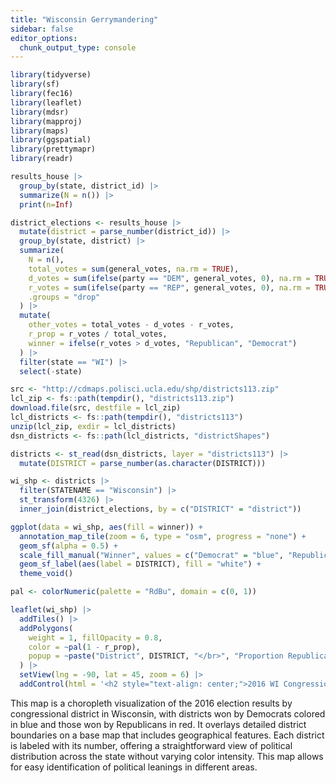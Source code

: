 ```yaml
---
title: "Wisconsin Gerrymandering"
sidebar: false
editor_options: 
  chunk_output_type: console
---
```


```r
library(tidyverse)
library(sf)
library(fec16)
library(leaflet)
library(mdsr)
library(mapproj)
library(maps)
library(ggspatial)
library(prettymapr)
library(readr)
```

```r
results_house |>
  group_by(state, district_id) |>
  summarize(N = n()) |>
  print(n=Inf)
```

```r
district_elections <- results_house |>
  mutate(district = parse_number(district_id)) |>
  group_by(state, district) |>
  summarize(
    N = n(), 
    total_votes = sum(general_votes, na.rm = TRUE),
    d_votes = sum(ifelse(party == "DEM", general_votes, 0), na.rm = TRUE),
    r_votes = sum(ifelse(party == "REP", general_votes, 0), na.rm = TRUE),
    .groups = "drop"
  ) |>
  mutate(
    other_votes = total_votes - d_votes - r_votes,
    r_prop = r_votes / total_votes,  
    winner = ifelse(r_votes > d_votes, "Republican", "Democrat")
  ) |>
  filter(state == "WI") |>
  select(-state)
```

```r
src <- "http://cdmaps.polisci.ucla.edu/shp/districts113.zip"
lcl_zip <- fs::path(tempdir(), "districts113.zip")
download.file(src, destfile = lcl_zip)
lcl_districts <- fs::path(tempdir(), "districts113")
unzip(lcl_zip, exdir = lcl_districts)
dsn_districts <- fs::path(lcl_districts, "districtShapes")

districts <- st_read(dsn_districts, layer = "districts113") |>
  mutate(DISTRICT = parse_number(as.character(DISTRICT)))

wi_shp <- districts |>
  filter(STATENAME == "Wisconsin") |>
  st_transform(4326) |>
  inner_join(district_elections, by = c("DISTRICT" = "district"))
```

```r
ggplot(data = wi_shp, aes(fill = winner)) +
  annotation_map_tile(zoom = 6, type = "osm", progress = "none") + 
  geom_sf(alpha = 0.5) +
  scale_fill_manual("Winner", values = c("Democrat" = "blue", "Republican" = "red")) + 
  geom_sf_label(aes(label = DISTRICT), fill = "white") +
  theme_void()
```

```r
pal <- colorNumeric(palette = "RdBu", domain = c(0, 1))

leaflet(wi_shp) |>
  addTiles() |>
  addPolygons(
    weight = 1, fillOpacity = 0.8, 
    color = ~pal(1 - r_prop),
    popup = ~paste("District", DISTRICT, "</br>", "Proportion Republican Votes", round(r_prop, 4))
  ) |>
  setView(lng = -90, lat = 45, zoom = 6) |>
  addControl(html = '<h2 style="text-align: center;">2016 WI Congressional Districts</h2>', position = "topright")
```

This map is a choropleth visualization of the 2016 election results by congressional district in Wisconsin, with districts won by Democrats colored in blue and those won by Republicans in red. It overlays detailed district boundaries on a base map that includes geographical features. Each district is labeled with its number, offering a straightforward view of political distribution across the state without varying color intensity. This map allows for easy identification of political leanings in different areas.